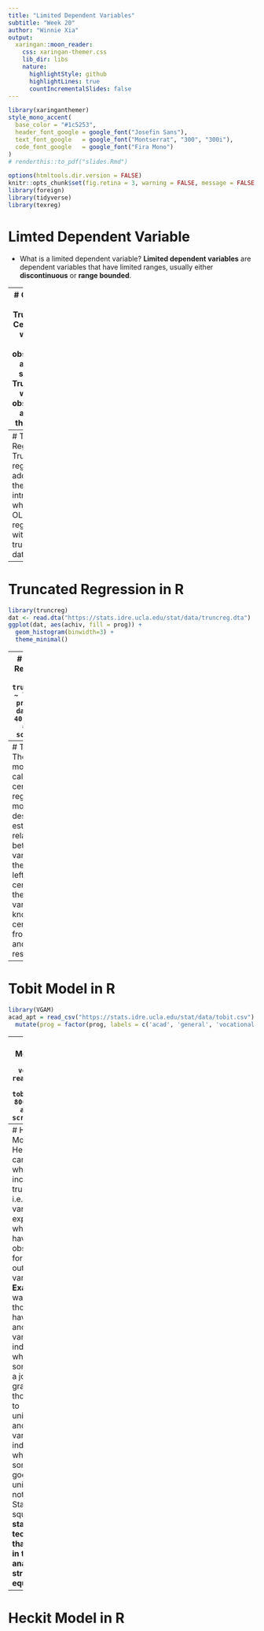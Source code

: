 ```yaml
---
title: "Limited Dependent Variables"
subtitle: "Week 20"
author: "Winnie Xia"
output:
  xaringan::moon_reader:
    css: xaringan-themer.css
    lib_dir: libs
    nature:
      highlightStyle: github
      highlightLines: true
      countIncrementalSlides: false
---
```

```r
library(xaringanthemer)
style_mono_accent(
  base_color = "#1c5253",
  header_font_google = google_font("Josefin Sans"),
  text_font_google   = google_font("Montserrat", "300", "300i"),
  code_font_google   = google_font("Fira Mono")
)
# renderthis::to_pdf("slides.Rmd")

```

```r
options(htmltools.dir.version = FALSE)
knitr::opts_chunk$set(fig.retina = 3, warning = FALSE, message = FALSE, fig.align = 'center', out.width = "50%")
library(foreign)
library(tidyverse)
library(texreg)
```
# Limted Dependent Variable
- What is a limited dependent variable?
**Limited dependent variables** are dependent variables that have limited ranges, usually either **discontinuous** or **range bounded**.

---
# Censoring and Truncation
- Censoring is when the limit observations are in the sample.
- Truncation is when the observations are not in the sample.

---
# Truncated Regression
- Truncated regression addresses the bias introduced when using OLS regression with truncated data.
---
# Truncated Regression in R
```r
library(truncreg)
dat <- read.dta("https://stats.idre.ucla.edu/stat/data/truncreg.dta")
ggplot(dat, aes(achiv, fill = prog)) +
  geom_histogram(binwidth=3) +
  theme_minimal()
```
---
# Truncated Regression in R
```r
m <- truncreg(achiv ~ langscore + prog, data = dat, 
              point = 40, direction = "left")
screenreg(m)
```
---
# Tobit Model
The tobit model, also called a censored regression model, is designed to estimate linear relationships between variables when there is either left- or right-censoring in the dependent variable (also known as censoring from below and above, respectively).
---
# Tobit Model in R
```r
library(VGAM)
acad_apt = read_csv("https://stats.idre.ucla.edu/stat/data/tobit.csv") %>%
  mutate(prog = factor(prog, labels = c('acad', 'general', 'vocational')))
```

---
# Tobit Model in R
```r
m2 <- vglm(apt ~ read + math + prog, tobit(Upper = 800), data = acad_apt)
screenreg(m2)
```
---
# Heckit Model
- Heckit model can be used when there is incidental truncation, i.e., there is variable that explains whether we have observations for an outcome variable.
- **Example**:
  - wage for those who have jobs, another variable that indicates whether someone has a job;
  - grades for those who go to universities, another variable that indicates whether someone goes to university or not.
- Two-Stage least squares, **a statistical technique that is used in the analysis of structural equations.**
---
# Heckit Model in R
